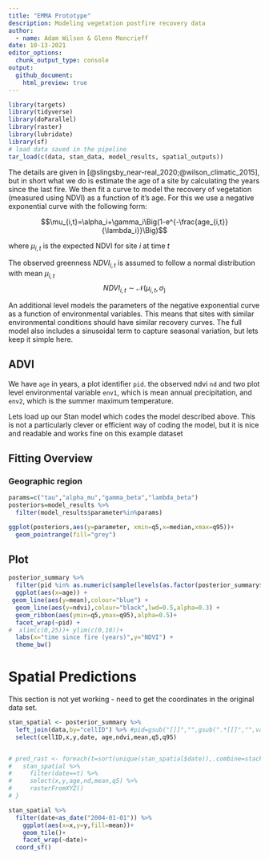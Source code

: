 ```yaml
---
title: "EMMA Prototype"
description: Modeling vegetation postfire recovery data
author:
  - name: Adam Wilson & Glenn Moncrieff
date: 10-13-2021
editor_options: 
  chunk_output_type: console
output:
  github_document:
    html_preview: true
---
```


```r
library(targets)
library(tidyverse)
library(doParallel)
library(raster)
library(lubridate)
library(sf)
# load data saved in the pipeline
tar_load(c(data, stan_data, model_results, spatial_outputs)) 
```

The details are given in [@slingsby_near-real_2020;@wilson_climatic_2015], but in short what we do is estimate the age of a site by calculating the years since the last fire. We then fit a curve to model the recovery of vegetation (measured using NDVI) as a function of it's age. For this we use a negative exponential curve with the following form:

$$\mu_{i,t}=\alpha_i+\gamma_i\Big(1-e^{-\frac{age_{i,t}}{\lambda_i}}\Big)$$

where $\mu_{i,t}$ is the expected NDVI for site $i$ at time $t$

The observed greenness $NDVI_{i,t}$  is assumed to follow a normal distribution with mean $\mu_{i,t}$
$$NDVI_{i,t}\sim\mathcal{N}(\mu_{i,t},\sigma_)$$

An additional level models the parameters of the negative exponential curve as a function of environmental variables. This means that sites with similar environmental conditions should have similar recovery curves. The full model also includes a sinusoidal term to capture seasonal variation, but lets keep it simple here.  

## ADVI

We have `age` in years, a plot identifier `pid`. the observed ndvi `nd` and two plot level environmental variable `env1`, which is mean annual precipitation, and `env2`, which is the summer maximum temperature.  

Lets load up our Stan model which codes the model described above. This is not a particularly clever or efficient way of coding the model, but it is nice and readable and works fine on this example dataset  

## Fitting Overview

### Geographic region



```r
params=c("tau","alpha_mu","gamma_beta","lambda_beta")
posteriors=model_results %>% 
  filter(model_results$parameter%in%params)

ggplot(posteriors,aes(y=parameter, xmin=q5,x=median,xmax=q95))+
  geom_pointrange(fill="grey")
```


## Plot


```r
posterior_summary %>% 
  filter(pid %in% as.numeric(sample(levels(as.factor(posterior_summary$pid)),20))) %>% # just show a few
  ggplot(aes(x=age)) +
 geom_line(aes(y=mean),colour="blue") +
  geom_line(aes(y=ndvi),colour="black",lwd=0.5,alpha=0.3) +
  geom_ribbon(aes(ymin=q5,ymax=q95),alpha=0.5)+
  facet_wrap(~pid) +
#  xlim(c(0,25))+ ylim(c(0,10))+
  labs(x="time since fire (years)",y="NDVI") +
  theme_bw()
```

# Spatial Predictions
This section is not yet working - need to get the coordinates in the original data set.

```r

stan_spatial <- posterior_summary %>% 
  left_join(data,by="cellID") %>% #pid=gsub("[]]","",gsub(".*[[]","",variable))) %>% 
  select(cellID,x,y,date, age,ndvi,mean,q5,q95)


# pred_rast <- foreach(t=sort(unique(stan_spatial$date)),.combine=stack) %do% {
#   stan_spatial %>% 
#     filter(date==t) %>%
#     select(x,y,age,nd,mean,q5) %>% 
#     rasterFromXYZ()
# }

stan_spatial %>% 
  filter(date<as_date("2004-01-01")) %>% 
    ggplot(aes(x=x,y=y,fill=mean))+
    geom_tile()+
    facet_wrap(~date)+
  coord_sf()


```
